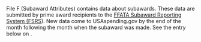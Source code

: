
File F (Subaward Attributes) contains data about subawards. These
data are submitted by prime award recipients to the
 <a target="_blank" rel="noopener noreferrer" href="https://www.fsrs.gov/">FFATA Subaward Reporting System (FSRS</a>).
 New data come to USAspending.gov by
the end of the month following the month when the subaward was made.
See the entry below on <AboutTheDataMarkdownLink name='Frequency of Updates to Subaward Data' slug='frequency-of-updates-to-subaward-data' />.

